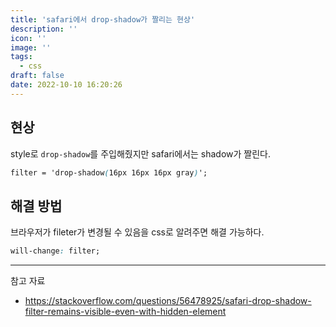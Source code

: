 ```yaml
---
title: 'safari에서 drop-shadow가 짤리는 현상'
description: ''
icon: ''
image: ''
tags:
  - css
draft: false
date: 2022-10-10 16:20:26
---
```


## 현상

style로 `drop-shadow`를 주입해줬지만 safari에서는 shadow가 짤린다.

```css
filter = 'drop-shadow(16px 16px 16px gray)';
```

## 해결 방법

브라우저가 fileter가 변경될 수 있음을 css로 알려주면 해결 가능하다.

```css
will-change: filter;
```

---

참고 자료

- https://stackoverflow.com/questions/56478925/safari-drop-shadow-filter-remains-visible-even-with-hidden-element
